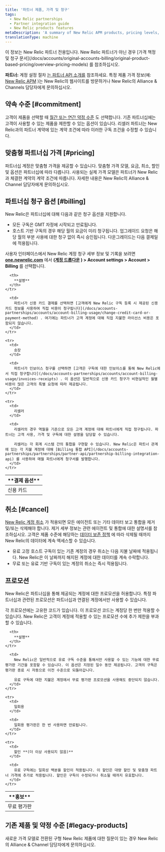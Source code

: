 ```yaml
---
title: '파트너 제품, 가격 및 청구'
tags:
  - New Relic partnerships
  - Partner integration guide
  - New Relic products features
metaDescription: 'A summary of New Relic APM products, pricing levels, and billing options for partners and their customers.'
translationType: machine
---
```


<Callout variant="important">
  이 정보는 New Relic 파트너 전용입니다. New Relic 파트너가 아닌 경우 [가격 책정 및 청구 문서](/docs/accounts/original-accounts-billing/original-product-based-pricing/overview-pricing-models) 를 참조하십시오.
</Callout>

**파트너:** 계정 설정 절차 [는 파트너 API 소개를](/docs/new-relic-partnerships/partner-integration-guide/partner-account-maintenance/partner-api) 참조하세요. 특정 제품 가격 정보(예: [New Relic APM](http://newrelic.com/application-monitoring/pricing) )는 New Relic의 웹사이트를 방문하거나 New Relic의 Alliance & Channels 담당자에게 문의하십시오.

## 약속 수준 [#commitment]

고객이 제품을 선택할 때 [월간 또는 연간 약정 수준](/docs/accounts-partnerships/accounts/account-billing-usage/account-pricing-billing-options) 도 선택합니다. 기존 파트너십에는 고객이 사용할 수 있는 제품을 제한할 수 있는 옵션이 있습니다. 리셀러 파트너는 New Relic과의 파트너 계약에 있는 계약 조건에 따라 이러한 구독 조건을 수정할 수 있습니다.

## 맞춤형 파트너십 가격 [#pricing]

파트너십 계정은 맞춤형 가격을 제공할 수 있습니다. 맞춤형 가격 모델, 요금, 최소, 할인 및 옵션은 파트너십에 따라 다릅니다. 사용되는 실제 가격 모델은 파트너가 New Relic과 체결한 계약의 계약 조건에 따릅니다. 자세한 내용은 New Relic의 Alliance & Channel 담당자에게 문의하십시오.

## 파트너십 청구 옵션 [#billing]

New Relic은 파트너십에 대해 다음과 같은 청구 옵션을 지원합니다.

* 모든 구독은 GMT 자정에 시작되고 만료됩니다.
* 호스트 기반 구독의 경우 해당 월의 요금이 미리 청구됩니다. 업그레이드 요청은 해당 월의 부분 사용에 대한 청구 없이 즉시 승인됩니다. 다운그레이드는 다음 결제일에 적용됩니다.

사용자 인터페이스에서 New Relic 계정 청구 세부 정보 및 기록을 보려면 **[one.newrelic.com](https://one.newrelic.com/all-capabilities)** 에서 **([계정 드롭다운](/docs/accounts-partnerships/education/getting-started-new-relic/glossary#account-dropdown) ) > Account settings > Account > Billing** 를 선택합니다.

<table>
  <thead>
    <tr>
      <th width={200}>
        **결제 옵션**
      </th>

      <th>
        **설명**
      </th>
    </tr>
  </thead>

  <tbody>
    <tr>
      <td>
        신용 카드
      </td>

      <td>
        파트너가 신용 카드 결제를 선택하면 [고객에게 New Relic 구독 등록 시 제공된 신용 카드 정보를 사용하여 직접 비용이 청구됩니다](/docs/accounts-partnerships/accounts/account-billing-usage/change-credit-card-or-payment-method) . 여기에는 파트너가 고객 계정에 대해 직접 지불한 라이선스 비용은 포함되지 않습니다.
      </td>
    </tr>

    <tr>
      <td>
        송장
      </td>

      <td>
        파트너가 인보이스 청구를 선택하면 [고객은 구독에 대한 인보이스를 통해 New Relic에서 직접 청구합니다](/docs/accounts-partnerships/accounts/account-billing-usage/invoices-receipts) . 이 옵션은 일반적으로 신용 카드 청구가 비현실적인 월별 비용이 많은 고객의 특별 요청에 따라 제공됩니다.
      </td>
    </tr>

    <tr>
      <td>
        리셀러
      </td>

      <td>
        리셀러의 경우 역월을 기준으로 모든 고객 계정에 대해 파트너에게 직접 청구됩니다. 파트너는 고객 사용, 가격 및 구독에 대한 설명을 담당할 수 있습니다.

        리셀러는 각 회계 시스템 간의 통합을 구현할 수 있습니다. New Relic은 파트너 관계에 있는 각 지불 계정에 대해 [Billing 통합 API](/docs/accounts-partnerships/partnerships/partner-api/partnership-billing-integration-api) 를 사용하여 매월 파트너에게 청구서를 발행합니다.
      </td>
    </tr>
  </tbody>
</table>

## 취소 [#cancel]

[New Relic 계정 취소](/docs/accounts-partnerships/accounts/account-maintenance/cancel-or-delete-your-new-relic-account) 가 적용되면 모든 에이전트 또는 기타 데이터 보고 통합을 제거 및/또는 삭제해야 합니다. 제거 세부 정보는 관련 에이전트 및 통합에 대한 설명서를 참조하십시오. 고객은 제품 수준에 해당하는 [데이터 보존 정책](/docs/accounts-partnerships/accounts/account-billing-usage/data-retention) 에 따라 삭제될 때까지 New Relic의 데이터에 계속 액세스할 수 있습니다.

* 유료 고정 호스트 구독이 있는 기존 계정의 경우 취소는 다음 지불 날짜에 적용됩니다. New Relic은 이 날짜까지 해지된 계정에 대한 데이터를 계속 수락합니다.
* 무료 또는 유료 기반 구독이 있는 계정의 취소는 즉시 적용됩니다.

## 프로모션

New Relic은 파트너십을 통해 제공되는 계정에 대한 프로모션을 허용합니다. 특정 파트너십과 관련된 프로모션은 파트너십과 연결된 계정에서만 사용할 수 있습니다.

각 프로모션에는 고유한 코드가 있습니다. 이 프로모션 코드는 계정당 한 번만 적용할 수 있습니다. New Relic은 고객이 계정에 적용할 수 있는 프로모션 수에 추가 제한을 부과할 수 있습니다.

<table>
  <thead>
    <tr>
      <th width={200}>
        **홍보**
      </th>

      <th>
        **설명**
      </th>
    </tr>
  </thead>

  <tbody>
    <tr>
      <td>
        무료 평가판
      </td>

      <td>
        New Relic은 일반적으로 유료 구독 수준을 통해서만 사용할 수 있는 기능에 대한 무료 평가판 기간을 포함할 수 있습니다. 이 옵션은 지정된 일수 동안 제공됩니다. 고객의 구독은 평가판 종료 시 자동으로 이전 수준으로 되돌아갑니다.

        유료 구독에 대한 지불은 계정에서 무료 평가판 프로모션을 사용해도 중단되지 않습니다.
      </td>
    </tr>

    <tr>
      <td>
        일회용
      </td>

      <td>
        일회용 평가판은 한 번 사용하면 만료됩니다.
      </td>
    </tr>

    <tr>
      <td>
        할인 **(더 이상 사용되지 않음)**
      </td>

      <td>
        유료 구독에는 일회성 백분율 할인이 적용됩니다. 이 할인은 대량 할인 및 맞춤형 파트너 가격에 추가로 적용됩니다. 할인은 구독이 수정되거나 취소될 때까지 유효합니다.
      </td>
    </tr>
  </tbody>
</table>

## 기존 제품 및 약정 수준 [#legacy-products]

새로운 가격 모델로 전환된 구형 New Relic 제품에 대한 질문이 있는 경우 New Relic의 Alliance & Channel 담당자에게 문의하십시오.